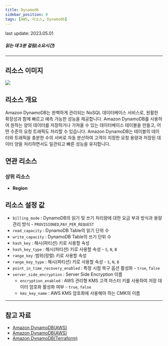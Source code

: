 ```yaml
---
title: Dynamodb
sidebar_position: 0
tags: [AWS, 리소스, Dynamodb]
---
```



<span className="theme-doc-version-badge badge badge--secondary">
    last update: 2023.05.01
</span>

##### 읽는 데 3분 걸림(소요시간)

---

## 리소스 이미지

<img src={icon} />

## 리소스 개요

Amazon DynamoDB는 완벽하게 관리되는 NoSQL 데이터베이스 서비스로, 원활한 확장성과 함께 빠르고 예측 가능한 성능을 제공합니다. Amazon DynamoDB를 사용하여 원하는 양의 데이터를 저장하거나 가져올 수 있는 데이터베이스 테이블을 만들고, 어떤 수준의 요청 트래픽도 처리할 수 있습니다. Amazon DynamoDB는 테이블의 데이터와 트래픽을 충분한 수의 서버로 자동 분산하여 고객이 지정한 요청 용량과 저장된 데이터 양을 처리하면서도 일관되고 빠른 성능을 유지합니다.

## 연관 리소스

### 상위 리소스

-   **Region**

## 리소스 설정 값

-   `billing_mode` : DynamoDB의 읽기 및 쓰기 처리량에 대한 요금 부과 방식과 용량 관리 방식 - `PROVISIONED`,`PAY_PER_REQUEST`
-   `read_capacity` : DynamoDB Table의 읽기 단위 수
-   `write_capacity` : DynamoDB Table의 쓰기 단위 수
-   `hash_key` : 해시(파티션) 키로 사용할 속성
-   `hash_key_type` : 해시(파티션) 키로 사용할 속성 - `S`, `N`, `B`
-   `range_key` :범위(정렬) 키로 사용할 속성
-   `range_key_type` : 해시(파티션) 키로 사용할 속성 - `S`, `N`, `B`
-   `point_in_time_recovery_enabled` : 특정 시점 복구 옵션 활성화 - `true`, `false`
-   `server_side_encryption` : Server Side Encryption 이름
    -   `encryption_enabled` : AWS 관리형 KMS 고객 마스터 키를 사용하여 저장 데이터 암호화 활성화 여부 - `true`, `false`
    -   `kms_key_name` : AWS KMS 암호화에 사용해야 하는 CMK의 이름

---

## 참고 자료

-   [Amazon DynamoDB(AWS)](https://docs.aws.amazon.com/ko_kr/amazondynamodb/latest/developerguide/Introduction.html)
-   [Amazon DynamoDB(AWS)](https://aws.amazon.com/ko/dynamodb/pricing/?nc2=type_a)
-   [Amazon DynamoDB(Terraform)](https://registry.terraform.io/providers/hashicorp/aws/latest/docs/resources/dynamodb_contributor_insights)
